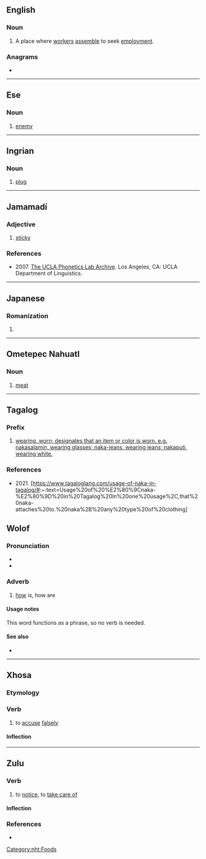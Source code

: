 ==English==

===Noun===
{{en-noun}}

# {{lb|en|India}} A place where [[worker]]s [[assemble]] to seek [[employment]].

===Anagrams===
* {{anagrams|en|a=aakn|Akan|Kana|kana|knaa}}

----

==Ese==

===Noun===
{{head|mcq|noun}}

# [[enemy]]

----

==Ingrian==

===Noun===
{{head|izh|noun}}

# [[plug]]

----

==Jamamadí==

===Adjective===
{{head|jaa|adjective}}

# {{lb|jaa|Banawá}} [[sticky]]

===References===
* 2007. [http://archive.phonetics.ucla.edu/Language/BNH/bnh.html The UCLA Phonetics Lab Archive]. Los Angeles, CA: UCLA Department of Linguistics.

----

==Japanese==

===Romanization===
{{ja-romaji}}

# {{ja-romanization of|なか}}

----
==Ometepec Nahuatl==

===Noun===
{{head|nht|nouns}}

# [[meat]]

[[Category:nht:Foods]]
----
==Tagalog==

===Prefix===
{{head|tag|adjective}}

# [[wearing, worn; designates that an item or color is worn. e.g. nakasalamin, wearing glasses; naka-jeans, wearing jeans; nakaputi, wearing white.]]

===References===
* 2021. [https://www.tagaloglang.com/usage-of-naka-in-tagalog/#:~:text=Usage%20of%20%E2%80%9Cnaka-%E2%80%9D%20in%20Tagalog%20In%20one%20usage%2C,that%20naka-attaches%20to.%20naka%2B%20any%20type%20of%20clothing]

==Wolof==

===Pronunciation===
* {{IPA|wo|/ˈnaka/}}
* {{audio|wo|wo-naka.ogg|Audio}}

===Adverb===
{{head|wo|adverb}}

# {{lb|wo|interrogative}} [[how]] is, how are

====Usage notes====
This word functions as a phrase, so no verb is needed.

====See also====
* {{l|wo|nan}}

----

==Xhosa==

===Etymology===
{{rfe|xh}}

===Verb===
{{xh-verb}}

# {{lb|xh|transitive}} to [[accuse]] [[falsely]]

====Inflection====
{{rfinfl|xh|verb}}

----

==Zulu==

===Verb===
{{zu-verb|naka}}

# to [[notice]], to [[take care of]]

====Inflection====
{{zu-infl-verb|L}}

===References===
* {{R:zu:ZED||6.3}}